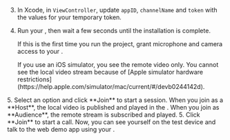 
3.  In Xcode, in `ViewController`, update `appID`, `channelName` and `token` with the values for your temporary token.

2.  Run your <Vpl k="CLIENT"/>, then wait a few seconds until the installation is complete.

    If this is the first time you run the project, grant microphone and camera access to your <Vpl k="CLIENT" />.

    <PlatformWrapper platform="ios">
    If you use an iOS simulator, you see the remote video only. You cannot see the local video stream because of [Apple simulator hardware restrictions](https://help.apple.com/simulator/mac/current/#/devb0244142d).
    </PlatformWrapper>

<ProductWrapper product="interactive-live-streaming">
    5. Select an option and click **Join** to start a session. When you join as a **Host**, the local video is published and played in the <Vpl k="CLIENT"/>. When you join as **Audience**, the remote stream is subscribed and played.
</ProductWrapper>

<ProductWrapper product="video-calling">
    5. Click **Join** to start a call. Now, you can see yourself on the test device and talk to the web demo app using your <Vpl k="CLIENT"/>.
</ProductWrapper>